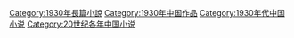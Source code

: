 [[Category:1930年長篇小說|Category:1930年長篇小說]]
[[Category:1930年中国作品|Category:1930年中国作品]]
[[Category:1930年代中国小说|Category:1930年代中国小说]]
[[Category:20世纪各年中国小说|Category:20世纪各年中国小说]]